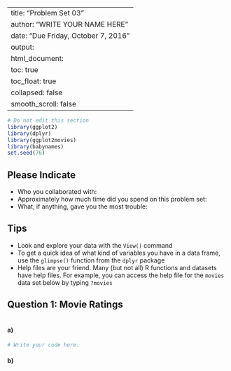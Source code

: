
---
title: "Problem Set 03"
author: "WRITE YOUR NAME HERE"
date: "Due Friday, October 7, 2016"
output:
  html_document:
    toc: true
    toc_float: true
    collapsed: false
    smooth_scroll: false
---


```r
# Do not edit this section
library(ggplot2)
library(dplyr)
library(ggplot2movies)
library(babynames)
set.seed(76)
```


## Please Indicate

* Who you collaborated with:
* Approximately how much time did you spend on this problem set:
* What, if anything, gave you the most trouble:





## Tips

* Look and explore your data with the `View()` command
* To get a quick idea of what kind of variables you have in a data frame, use
the `glimpse()` function from the `dplyr` package
* Help files are your friend. Many (but not all) R functions and datasets have
help files. For example, you can access the help file for the `movies` data set
below by typing `?movies`




## Question 1: Movie Ratings


```r

```

#### a)


```r
# Write your code here:

```

#### b)





